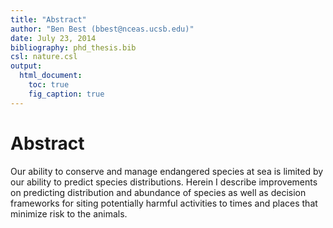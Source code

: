 ```yaml
---
title: "Abstract"
author: "Ben Best (bbest@nceas.ucsb.edu)"
date: July 23, 2014
bibliography: phd_thesis.bib
csl: nature.csl
output:
  html_document:
    toc: true
    fig_caption: true
---
```


# Abstract

Our ability to conserve and manage endangered species at sea is limited by our ability to predict species distributions. Herein I describe improvements on predicting distribution and abundance of species as well as decision frameworks for siting potentially harmful activities to times and places that minimize risk to the animals.
